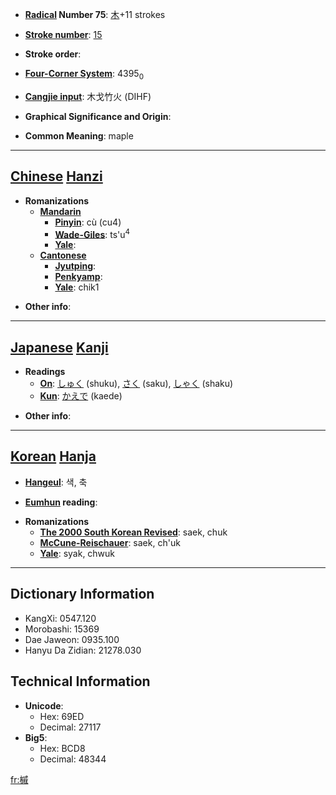 * '''[[Wiktionary:Chinese radical index| Radical]] Number 75''': [[Wiktionary:Chinese radical index 木|木]]+11 strokes

* '''[[Wiktionary:Chinese total strokes index|Stroke number]]''': [[Wiktionary:Chinese total strokes index 15|15]]

* '''Stroke order''': 

* '''[[Wiktionary:Chinese four corner index|Four-Corner System]]''': 4395<sub>0</sub>

* '''[[Wiktionary:Chinese Cangjie index|Cangjie input]]''': 木戈竹火 (DIHF)

* '''Graphical Significance and Origin''': 

* '''Common Meaning''': maple

----

== [[Chinese]] [[Hanzi]] ==

* '''Romanizations'''
** '''[[Mandarin]]'''
*** '''[[Pinyin]]''': cù (cu4)
*** '''[[Wade-Giles]]''': ts'u<sup>4</sup>
*** '''[[Yale]]''': 
** '''[[Cantonese]]'''
*** '''[[Jyutping]]''':
*** '''[[Penkyamp]]''': 
*** '''[[Yale]]''': chik1

* '''Other info''': 

----

== [[Japanese]] [[Kanji]] ==

* '''Readings'''
** '''[[On]]''': [[しゅく]] (shuku), [[さく]] (saku), [[しゃく]] (shaku)
** '''[[Kun]]''': [[かえで]] (kaede)

* '''Other info''':  

----

== [[Korean]] [[Hanja]] ==

* '''[[Hangeul]]''': 색, 축

* '''[[Eumhun]] reading''': 

* '''Romanizations'''
** '''[[The 2000 South Korean Revised Romanization|The 2000 South Korean Revised]]''': saek, chuk
** '''[[McCune-Reischauer]]''': saek, ch'uk
** '''[[Yale]]''': syak, chwuk

----

== Dictionary Information ==

* KangXi: 0547.120
* Morobashi: 15369
* Dae Jaweon: 0935.100
* Hanyu Da Zidian: 21278.030

== Technical Information ==

* '''Unicode''':
** Hex: 69ED
** Decimal: 27117
* '''Big5''':
** Hex: BCD8
** Decimal: 48344

[[fr:槭]]
